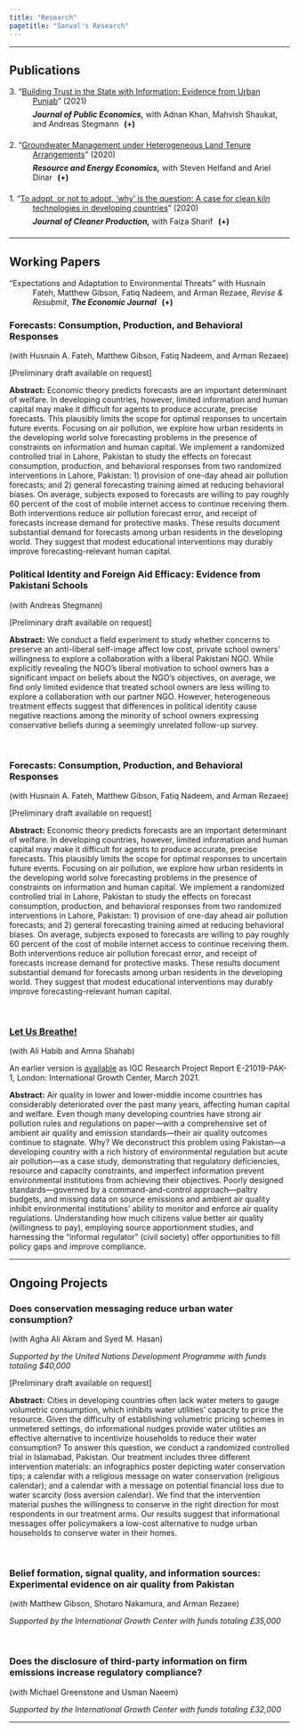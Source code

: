 ```yaml
---
title: "Research"
pagetitle: "Sanval's Research"
---
```


<style>
.publication-title {
margin-left:3em;
text-indent:-3em;
margin-bottom:0em;
}
.publication-entry {
margin-top:0em;
margin-bottom:1.5em;
}
.publication-meta {
margin-left:3em;
margin-top:-0.5em;
}
.abstract-block {
margin-left:-1.5em;
}
.inline-toggle {
display:inline;
margin-left:0.4em;
}
.inline-toggle > summary {
display:inline;
cursor:pointer;
font-weight:bold;
list-style:none;
}
.inline-toggle > summary::after {
content:" (+)";
}
.inline-toggle[open] > summary::after {
content:" (–)";
margin-left:-1.5em;
}
.inline-toggle[open] > *:not(summary) {
margin-top:0.75em;
}
</style>

***

## Publications

<div class="publication-entry">
<div class="publication-title">
<span>3.</span> "<a href="https://doi.org/10.1016/j.jpubeco.2021.104494">Building Trust in the State with Information: Evidence from Urban Punjab</a>" (2021)
</div>
<div class="publication-meta">
<strong><em>Journal of Public Economics,</em></strong> with Adnan Khan, Mahvish Shaukat, and Andreas Stegmann
<details class="inline-toggle">
<summary></summary>
<div class="abstract-block">
<p><strong>Abstract:</strong> Can communication designed to increase support for government policy and shift perceptions of state capacity redress deep-rooted mistrust in state institutions? This paper finds providing information on past state effectiveness, highlighting citizens’ cooperation in enabling past effectiveness or appealing to religious authorities’ support for government policy have limited impact on support for policy, perceptions of state capacity and trust in the state in Pakistan. This holds true on average and across important dimensions of heterogeneity after comparing treatment effects to those induced by an experimenter demand treatment. This paper highlights the limits of using information to build trust in state institutions, and the importance of measuring experimenter demand.</p>
</div>
</details>
</div>
</div>


<div class="publication-entry">
<div class="publication-title">
<span>2.</span> "<a href="https://doi.org/10.1016/j.reseneeco.2020.101203">Groundwater Management under Heterogeneous Land Tenure Arrangements</a>" (2020)
</div>
<div class="publication-meta">
<strong><em>Resource and Energy Economics,</em></strong> with Steven Helfand and Ariel Dinar
<details class="inline-toggle">
<summary></summary>
<div class="abstract-block">
<p><strong>Abstract:</strong> We develop a groundwater extraction model that considers the Marshallian inefficiency associated with sharecropping and use data from Pakistan to simulate the impact of an open access regime and of optimal management on groundwater extractions, the state of the aquifer, and annual net benefits through time. We also evaluate a price instrument as a mechanism of inducing optimal extractions. Under both open access and optimal management, we observe notable differences in groundwater extractions and the water table level between the tenure model (which considers the behavior of both owner cultivators and sharecroppers) and the baseline model (which includes the behavior of only owner cultivators). We also find a modest difference in the aggregate net benefits generated by the two models. The results offer new insights—vis-à-vis land tenure heterogeneity—into the evaluation of more effective policies for groundwater management and aquifer sustainability.</p>
</div>
</details>
</div>
</div>


<div class="publication-entry">
<div class="publication-title">
<span>1.</span> "<a href="https://doi.org/10.1016/j.jclepro.2020.120553">To adopt, or not to adopt, ‘why’ is the question: A case for clean kiln technologies in developing countries</a>" (2020)
</div>
<div class="publication-meta">
<strong><em>Journal of Cleaner Production,</em></strong> with Faiza Sharif
<details class="inline-toggle">
<summary></summary>
<div class="abstract-block">
<p><strong>Abstract:</strong> In this paper, we compare two brick kiln technologies—the Bull’s Trench Kiln (BTK) and the Induced Draft Zigzag Kiln (ZZK)—through a transdisciplinary approach by focusing on two questions: do ZZKs tend to be cleaner than BTKs? Will operating ZZKs generate any reasonable economic and social benefits? To answer the first question, we collected and tested stack emission samples from two kilns: a newly constructed ZZK in Punjab, Pakistan and a conventional BTK located close to the ZZK. To address the second question, we conducted a cost-benefit analysis of the two types of kiln technologies using primary data on input and output quantities and prices from the sample kilns. The environmental results show that the ZZK emitted significantly less amount of harmful gases and particulate matter compared to the BTK. The economic analysis demonstrates that ZZKs improve both discounted private welfare and discounted social welfare compared to BTKs. For policymakers, we also outline recommendations to facilitate the technology transition to ZZKs. Our findings provide a case for the adoption of ZZKs in developing countries and for environmental policymakers to facilitate the technology transition.</p>
</div>
</details>
</div>
</div>

***


## Working Papers

<div class="publication-entry">
<div class="publication-title">
<span>
"Expectations and Adaptation to Environmental Threats" with Husnain Fateh, Matthew Gibson, Fatiq Nadeem, and Arman Rezaee, <em>Revise & Resubmit</em>, <strong><em>The Economic Journal</em></strong>
</span>
<details class="inline-toggle">
<summary></summary>
<div class="abstract-block">
<p><strong>Abstract:</strong> Scarce information and human capital may make it difficult to form accurate expectations, limiting responses to uncertain environmental threats like air pollution. We study two cross-randomized interventions in Lahore, Pakistan: 1) general training in forecasting; 2) provision of air pollution forecasts. Both reduced subjects’ own air pollution forecast errors; the training effect suggests that modest educational interventions can durably improve forecasting skills. Forecast receipt increased demand for protective masks and the responsiveness of outdoor time to pollution. Forecast recipients were willing to pay 41 percent of their total mobile phone costs for continued access, consistent with welfare gains from adaptation.</p>
</div>
</details>
</div>
</div>

### **Forecasts: Consumption, Production, and Behavioral Responses**

(with Husnain A. Fateh, Matthew Gibson, Fatiq Nadeem, and Arman Rezaee)

[Preliminary draft available on request]

**Abstract:** Economic theory predicts forecasts are an important determinant of welfare. In developing countries, however, limited information and human capital may make it difficult for agents to produce accurate, precise forecasts. This plausibly limits the scope for optimal responses to uncertain future events. Focusing on air pollution, we explore how urban residents in the developing world solve forecasting problems in the presence of constraints on information and human capital. We implement a randomized controlled trial in Lahore, Pakistan to study the effects on forecast consumption, production, and behavioral responses from two randomized interventions in Lahore, Pakistan: 1) provision of one-day ahead air pollution forecasts; and 2) general forecasting training aimed at reducing behavioral biases. On average, subjects exposed to forecasts are willing to pay roughly 60 percent of the cost of mobile internet access to continue receiving them. Both interventions reduce air pollution forecast error, and receipt of forecasts increase demand for protective masks. These results document substantial demand for forecasts among urban residents in the developing world. They suggest that modest educational interventions may durably improve forecasting-relevant human capital.

### **Political Identity and Foreign Aid Efficacy: Evidence from Pakistani Schools**

(with Andreas Stegmann)

[Preliminary draft available on request]

**Abstract:** We conduct a field experiment to study whether concerns to preserve an anti-liberal self-image affect low cost, private school owners’ willingness to explore a collaboration with a liberal Pakistani NGO. While explicitly revealing the NGO’s liberal motivation to school owners has a significant impact on beliefs about the NGO’s objectives, on average, we find only limited evidence that treated school owners are less willing to explore a collaboration with our partner NGO. However, heterogeneous treatment effects suggest that differences in political identity cause negative reactions among the minority of school owners expressing conservative beliefs during a seemingly unrelated follow-up survey.

\

### **Forecasts: Consumption, Production, and Behavioral Responses**

(with Husnain A. Fateh, Matthew Gibson, Fatiq Nadeem, and Arman Rezaee)

[Preliminary draft available on request]

**Abstract:** Economic theory predicts forecasts are an important determinant of welfare. In developing countries, however, limited information and human capital may make it difficult for agents to produce accurate, precise forecasts. This plausibly limits the scope for optimal responses to uncertain future events. Focusing on air pollution, we explore how urban residents in the developing world solve forecasting problems in the presence of constraints on information and human capital. We implement a randomized controlled trial in Lahore, Pakistan to study the effects on forecast consumption, production, and behavioral responses from two randomized interventions in Lahore, Pakistan: 1) provision of one-day ahead air pollution forecasts; and 2) general forecasting training aimed at reducing behavioral biases. On average, subjects exposed to forecasts are willing to pay roughly 60 percent of the cost of mobile internet access to continue receiving them. Both interventions reduce air pollution forecast error, and receipt of forecasts increase demand for protective masks. These results document substantial demand for forecasts among urban residents in the developing world. They suggest that modest educational interventions may durably improve forecasting-relevant human capital.

\

### **[Let Us Breathe!](files/Pollution.pdf)**

(with Ali Habib and Amna Shahab)

An earlier version is [available](https://www.theigc.org/wp-content/uploads/2021/06/Habib-March-2021-Final-report.pdf) as IGC Research Project Report E-21019-PAK-1, London: International Growth Center, March 2021.

**Abstract:** Air quality in lower and lower-middle income countries has considerably deteriorated over the past many years, affecting human capital and welfare. Even though many developing countries have strong air pollution rules and regulations on paper—with a comprehensive set of ambient air quality and emission standards—their air quality outcomes continue to stagnate. Why? We deconstruct this problem using Pakistan—a developing country with a rich history of environmental regulation but acute air pollution—as a case study, demonstrating that regulatory deficiencies, resource and capacity constraints, and imperfect information prevent environmental institutions from achieving their objectives. Poorly designed standards—governed by a command-and-control approach—paltry budgets, and missing data on source emissions and ambient air quality inhibit environmental institutions’ ability to monitor and enforce air quality regulations. Understanding how much citizens value better air quality (willingness to pay), employing source apportionment studies, and harnessing the “informal regulator” (civil society) offer opportunities to fill policy gaps and improve compliance.

***

## Ongoing Projects

### **Does conservation messaging reduce urban water consumption?**

(with Agha Ali Akram and Syed M. Hasan)

*Supported by the United Nations Development Programme with funds totaling $40,000*

[Preliminary draft available on request]

**Abstract:** Cities in developing countries often lack water meters to gauge volumetric consumption, which inhibits water utilities' capacity to price the resource. Given the difficulty of establishing volumetric pricing schemes in unmetered settings, do informational nudges provide water utilities an effective alternative to incentivize households to reduce their water consumption? To answer this question, we conduct a randomized controlled trial in Islamabad, Pakistan. Our treatment includes three different intervention materials: an infographics poster depicting water conservation tips; a calendar with a religious message on water conservation (religious calendar); and a calendar with a message on potential financial loss due to water scarcity (loss aversion calendar). We find that the intervention material pushes the willingness to conserve in the right direction for most respondents in our treatment arms. Our results suggest that informational messages offer policymakers a low-cost alternative to nudge urban households to conserve water in their homes.

\

### **Belief formation, signal quality, and information sources: Experimental evidence on air quality from Pakistan**

(with Matthew Gibson, Shotaro Nakamura, and Arman Rezaee)

*Supported by the International Growth Center with funds totaling £35,000*

\

### **Does the disclosure of third-party information on firm emissions increase regulatory compliance?**

(with Michael Greenstone and Usman Naeem)

*Supported by the International Growth Center with funds totaling £32,000*

***